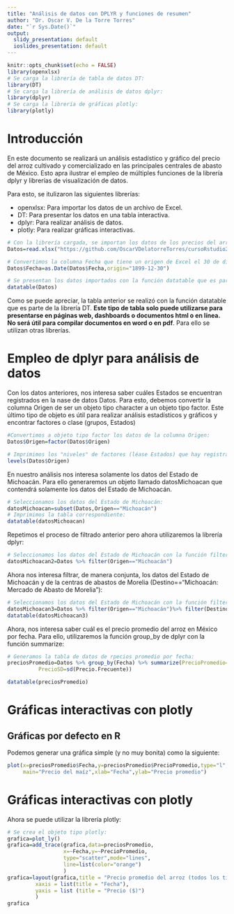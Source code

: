 ```yaml
---
title: "Análisis de datos con DPLYR y funciones de resumen"
author: "Dr. Oscar V. De la Torre Torres"
date: "`r Sys.Date()`"
output:
  slidy_presentation: default
  ioslides_presentation: default
---
```


```r
knitr::opts_chunk$set(echo = FALSE)
library(openxlsx)
# Se carga la librería de tabla de datos DT:
library(DT)
# Se carga la librería de análisis de datos dplyr:
library(dplyr)
# Se carga la librería de gráficas plotly:
library(plotly)
```

# Introducción

En este documento se realizará un análisis estadístico y gráfico del precio del arroz cultivado y comercializado en las principales centrales de abasto de México. Esto apra ilustrar el empleo de múltiples funciones de la librería dplyr y librerías de visualización de datos.

Para esto, se itulizaron las siguientes librerías:

- openxlsx: Para importar los datos de un archivo de Excel.
- DT: Para presentar los datos en una tabla interactiva.
- dplyr: Para realizar análisis de datos.
- plotly: Para realizar gráficas interactivas.

```r
# Con la librería cargada, se importan los datos de los precios del arroz:
Datos=read.xlsx("https://github.com/OscarVDelatorreTorres/cursoRstudio2024FCCA/raw/main/datosArroz.xlsx")

# Convertimos la columna Fecha que tiene un origen de Excel el 30 de diciembre de 1899 para que quede la fecha correcta:
Datos$Fecha=as.Date(Datos$Fecha,origin="1899-12-30")

# Se presentan los datos importados con la función datatable que es para páginas web:
datatable(Datos)
```

Como se puede apreciar, la tabla anterior se realizó con la función datatable que es parte de la librería DT. **Este tipo de tabla solo puede utilizarse para presentarse en páginas web, dashboards o documentos html o en línea. No será útil para compilar documentos en word o en pdf**. Para ello se utilizan otras librerías.

# Empleo de dplyr para análisis de datos    

Con los datos anteriores, nos interesa saber cuáles Estados se encuentran registrados en la nase de datos Datos. Para esto, debemos convertir la columna Origen de ser un objeto tipo character a un objeto tipo factor. Este último tipo de objeto es útil para realizar análisis estadísticos y gráficos y encontrar factores o clase (grupos, Estados)

```r
#Convertimos a objeto tipo factor los datos de la columna Origen:
Datos$Origen=factor(Datos$Origen)

# Imprimimos los "niveles" de factores (léase Estados) que hay registrados:
levels(Datos$Origen)
```
En nuestro análisis nos interesa solamente los datos del Estado de Michoacán. Para ello generaremos un objeto llamado datosMichoacan que contendrá solamente los datos del Estado de Michoacán.

```r
# Seleccionamos los datos del Estado de Michoacán:
datosMichoacan=subset(Datos,Origen=="Michoacán")
# Imprimimos la tabla correspondiente:
datatable(datosMichoacan)
```

Repetimos el proceso de filtrado anterior pero ahora utilizaremos la librería dplyr:

```r
# Seleccionamos los datos del Estado de Michoacán con la función filter de dplyr:
datosMichoacan2=Datos %>% filter(Origen=="Michoacán")

```

Ahora nos interesa filtrar, de manera conjunta, los datos del Estado de Michoacán y de la centras de abastos de Morelia (Destino=="Michoacán: Mercado de Abasto de Morelia"):

```r
# Seleccionamos los datos del Estado de Michoacán con la función filter de dplyr:
datosMichoacan3=Datos %>% filter(Origen=="Michoacán")%>% filter(Destino=="Michoacán: Mercado de Abasto de Morelia")
datatable(datosMichoacan3)
```

Ahora, nos interesa saber cuál es el precio promedio del arroz en México por fecha. Para ello, utilizaremos la función group_by de dplyr con la función summarize:

```r
# Generamos la tabla de datos de rpecios promedio por fecha:
preciosPromedio=Datos %>% group_by(Fecha) %>% summarize(PrecioPromedio=mean(Precio.Frecuente),
          PrecioSD=sd(Precio.Frecuente))

datatable(preciosPromedio)
```

# Gráficas interactivas con plotly

## Gráficas por defecto en R

Podemos generar una gráfica simple (y no muy bonita) como la siguiente:
```r
plot(x=preciosPromedio$Fecha,y=preciosPromedio$PrecioPromedio,type="l",col="orange",
     main="Precio del maíz",xlab="Fecha",ylab="Precio promedio")
```

# Gráficas interactivas con plotly

Ahora se puede utilizar la librería plotly:
```r
# Se crea el objeto tipo plotly:
grafica=plot_ly()
grafica=add_trace(grafica,data=preciosPromedio,
                  x=~Fecha,y=~PrecioPromedio,
                  type="scatter",mode="lines",
                  line=list(color="orange")
                  )
grafica=layout(grafica,title = "Precio promedio del arroz (todos los tipos)",
         xaxis = list(title = "Fecha"),
         yaxis = list (title = "Precio ($)")
         )
grafica
```

